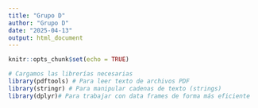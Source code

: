 ---
title: "Grupo D"
author: "Grupo D"
date: "2025-04-13"
output: html_document
---

```{r setup, include=FALSE}
knitr::opts_chunk$set(echo = TRUE)
```


```{r}
# Cargamos las librerías necesarias
library(pdftools) # Para leer texto de archivos PDF
library(stringr) # Para manipular cadenas de texto (strings)
library(dplyr)# Para trabajar con data frames de forma más eficiente
```

